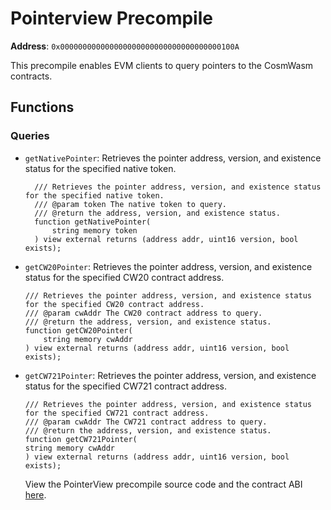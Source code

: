 
# Pointerview Precompile

**Address**: `0x000000000000000000000000000000000000100A`

This precompile enables EVM clients to query pointers to the CosmWasm contracts.

## Functions

### Queries

- `getNativePointer`: Retrieves the pointer address, version, and existence
  status for the specified native token.

  ```solidity
    /// Retrieves the pointer address, version, and existence status for the specified native token.
    /// @param token The native token to query.
    /// @return the address, version, and existence status.
    function getNativePointer(
        string memory token
    ) view external returns (address addr, uint16 version, bool exists);
  ```

- `getCW20Pointer`: Retrieves the pointer address, version, and existence status
  for the specified CW20 contract address.

  ```solidity
  /// Retrieves the pointer address, version, and existence status for the specified CW20 contract address.
  /// @param cwAddr The CW20 contract address to query.
  /// @return the address, version, and existence status.
  function getCW20Pointer(
      string memory cwAddr
  ) view external returns (address addr, uint16 version, bool exists);
  ```

- `getCW721Pointer`: Retrieves the pointer address, version, and existence
  status for the specified CW721 contract address.
  ```solidity
  /// Retrieves the pointer address, version, and existence status for the specified CW721 contract address.
  /// @param cwAddr The CW721 contract address to query.
  /// @return the address, version, and existence status.
  function getCW721Pointer(
  string memory cwAddr
  ) view external returns (address addr, uint16 version, bool exists);
  ```
  <Callout type="info">View the PointerView precompile source code and the contract ABI [here](https://github.com/sei-protocol/sei-chain/tree/main/precompiles/pointerview).</Callout>
  ```
